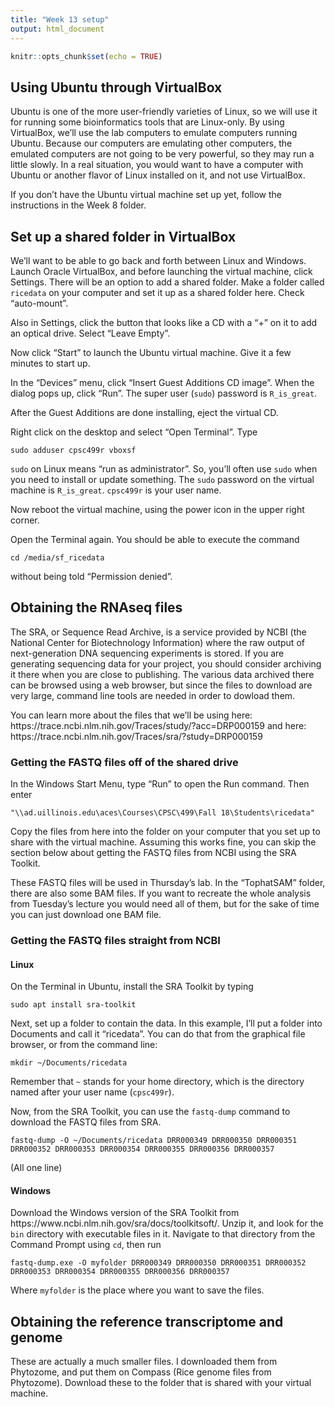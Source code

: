 ```yaml
---
title: "Week 13 setup"
output: html_document
---
```


```r
knitr::opts_chunk$set(echo = TRUE)
```

## Using Ubuntu through VirtualBox

Ubuntu is one of the more user-friendly varieties of Linux, so we will use it
for running some bioinformatics tools that are Linux-only.  By using VirtualBox,
we'll use the lab computers to emulate computers running Ubuntu.  Because
our computers are emulating other computers, the emulated computers are not
going to be very powerful, so they may run a little slowly.  In a real situation,
you would want to have a computer with Ubuntu or another flavor of Linux 
installed on it, and not use VirtualBox.

If you don't have the Ubuntu virtual machine set up yet, follow the 
instructions in the Week 8 folder.

## Set up a shared folder in VirtualBox

We'll want to be able to go back and forth between Linux and Windows.  Launch
Oracle VirtualBox, and before launching the virtual machine, click Settings.
There will be an option to add a shared folder.  Make a folder called `ricedata`
on your computer and set it up as a shared folder here.  Check "auto-mount".

Also in Settings, click the button that looks like a CD with a "+" on it to
add an optical drive.  Select "Leave Empty".

Now click "Start" to launch the Ubuntu virtual machine.  Give it a few minutes
to start up.

In the "Devices" menu, click "Insert Guest Additions CD image".
When the dialog pops up, click "Run".  The super user (`sudo`) password is
`R_is_great`.

After the Guest Additions are done installing, eject the virtual CD.

Right click on the desktop and select "Open Terminal".  Type

```
sudo adduser cpsc499r vboxsf
```

`sudo` on Linux means "run as administrator".  So, you'll often use `sudo`
when you need to install or update something.  The `sudo` password on the 
virtual machine is `R_is_great`.  `cpsc499r` is your user name.

Now reboot the virtual machine, using the power icon in the upper right corner.

Open the Terminal again.  You should be able to execute the command

```
cd /media/sf_ricedata
```

without being told "Permission denied".

## Obtaining the RNAseq files

The SRA, or Sequence Read Archive, is a service provided by NCBI (the National
Center for Biotechnology Information) where the raw output of next-generation
DNA sequencing experiments is stored.  If you are generating sequencing data
for your project, you should consider archiving it there when you are close
to publishing.  The various data archived there can be browsed using a web
browser, but since the files to download are very large, command line tools
are needed in order to dowload them.

You can learn more about the files that we'll be using here: 
https://trace.ncbi.nlm.nih.gov/Traces/study/?acc=DRP000159
and here: https://trace.ncbi.nlm.nih.gov/Traces/sra/?study=DRP000159

### Getting the FASTQ files off of the shared drive

In the Windows Start Menu, type "Run" to open the Run command.  Then enter

`"\\ad.uillinois.edu\aces\Courses\CPSC\499\Fall 18\Students\ricedata"`

Copy the files from here into the folder on your computer that you set up
to share with the virtual machine.  Assuming this works fine, you can skip
the section below about getting the FASTQ files from NCBI using the SRA 
Toolkit.

These FASTQ files will be used in Thursday's lab.  In the "TophatSAM" folder,
there are also some BAM files.  If you want to recreate the whole analysis
from Tuesday's lecture you would need all of them, but for the sake of time
you can just download one BAM file.

### Getting the FASTQ files straight from NCBI

#### Linux

On the Terminal in Ubuntu, install the SRA Toolkit by typing

```
sudo apt install sra-toolkit
```

Next, set up a folder to contain the data.  In this example, I'll put a 
folder into Documents and call it "ricedata".  You can do that from the
graphical file browser, or from the command line:

```
mkdir ~/Documents/ricedata
```

Remember that `~` stands for your home directory, which is the directory
named after your user name (`cpsc499r`).

Now, from the SRA Toolkit, you can use the `fastq-dump` command to download
the FASTQ files from SRA.

```
fastq-dump -O ~/Documents/ricedata DRR000349 DRR000350 DRR000351 DRR000352 DRR000353 DRR000354 DRR000355 DRR000356 DRR000357
```

(All one line)

#### Windows

Download the Windows version of the SRA Toolkit from https://www.ncbi.nlm.nih.gov/sra/docs/toolkitsoft/.
Unzip it, and look for the `bin` directory with executable files in it.  Navigate to that directory
from the Command Prompt using `cd`, then run

```
fastq-dump.exe -O myfolder DRR000349 DRR000350 DRR000351 DRR000352 DRR000353 DRR000354 DRR000355 DRR000356 DRR000357
```

Where `myfolder` is the place where you want to save the files.

## Obtaining the reference transcriptome and genome

These are actually a much smaller files.  I downloaded them from Phytozome, and put
them on Compass (Rice genome files from Phytozome).  Download these to the folder that
is shared with your virtual machine.